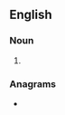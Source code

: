==English==

===Noun===
{{head|en|noun form}}

# {{plural of|yaar|lang=en}}

===Anagrams===
* {{anagrams|en|a=aarsy|Rayas|Saray|Yaras|rayas}}
